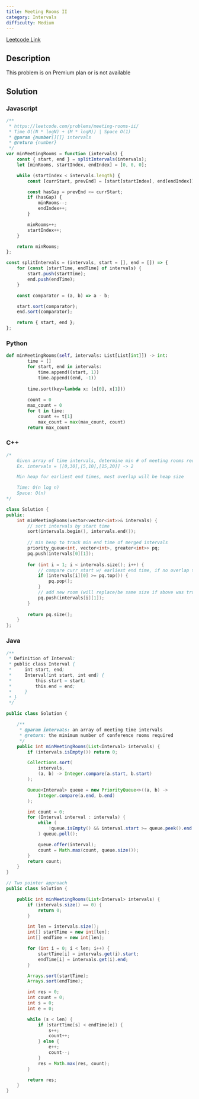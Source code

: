 ```yaml
---
title: Meeting Rooms II
category: Intervals
difficulty: Medium
---
```


<Callout>

[Leetcode Link](https://leetcode.com/problems/meeting-rooms-ii)

</Callout>

## Description
This problem is on Premium plan or is not available

## Solution

### Javascript
```javascript
/**
 * https://leetcode.com/problems/meeting-rooms-ii/
 * Time O((N * logN) + (M * logM)) | Space O(1)
 * @param {number[][]} intervals
 * @return {number}
 */
var minMeetingRooms = function (intervals) {
    const { start, end } = splitIntervals(intervals);
    let [minRooms, startIndex, endIndex] = [0, 0, 0];

    while (startIndex < intervals.length) {
        const [currStart, prevEnd] = [start[startIndex], end[endIndex]];

        const hasGap = prevEnd <= currStart;
        if (hasGap) {
            minRooms--;
            endIndex++;
        }

        minRooms++;
        startIndex++;
    }

    return minRooms;
};

const splitIntervals = (intervals, start = [], end = []) => {
    for (const [startTime, endTime] of intervals) {
        start.push(startTime);
        end.push(endTime);
    }

    const comparator = (a, b) => a - b;

    start.sort(comparator);
    end.sort(comparator);

    return { start, end };
};

```
### Python
```python
def minMeetingRooms(self, intervals: List[List[int]]) -> int:
        time = []
        for start, end in intervals:
            time.append((start, 1))
            time.append((end, -1))
        
        time.sort(key=lambda x: (x[0], x[1]))
        
        count = 0
        max_count = 0
        for t in time:
            count += t[1]
            max_count = max(max_count, count)
        return max_count

```
### C++
```cpp
/*
    Given array of time intervals, determine min # of meeting rooms required
    Ex. intervals = [[0,30],[5,10],[15,20]] -> 2

    Min heap for earliest end times, most overlap will be heap size

    Time: O(n log n)
    Space: O(n)
*/

class Solution {
public:
    int minMeetingRooms(vector<vector<int>>& intervals) {
        // sort intervals by start time
        sort(intervals.begin(), intervals.end());
        
        // min heap to track min end time of merged intervals
        priority_queue<int, vector<int>, greater<int>> pq;
        pq.push(intervals[0][1]);
        
        for (int i = 1; i < intervals.size(); i++) {
            // compare curr start w/ earliest end time, if no overlap then pop
            if (intervals[i][0] >= pq.top()) {
                pq.pop();
            }
            // add new room (will replace/be same size if above was true)
            pq.push(intervals[i][1]);
        }
        
        return pq.size();
    }
};

```
### Java
```java
/**
 * Definition of Interval:
 * public class Interval {
 *     int start, end;
 *     Interval(int start, int end) {
 *         this.start = start;
 *         this.end = end;
 *     }
 * }
 */

public class Solution {

    /**
     * @param intervals: an array of meeting time intervals
     * @return: the minimum number of conference rooms required
     */
    public int minMeetingRooms(List<Interval> intervals) {
        if (intervals.isEmpty()) return 0;

        Collections.sort(
            intervals,
            (a, b) -> Integer.compare(a.start, b.start)
        );

        Queue<Interval> queue = new PriorityQueue<>((a, b) ->
            Integer.compare(a.end, b.end)
        );

        int count = 0;
        for (Interval interval : intervals) {
            while (
                !queue.isEmpty() && interval.start >= queue.peek().end
            ) queue.poll();

            queue.offer(interval);
            count = Math.max(count, queue.size());
        }
        return count;
    }
}

// Two pointer approach
public class Solution {

    public int minMeetingRooms(List<Interval> intervals) {
        if (intervals.size() == 0) {
            return 0;
        }

        int len = intervals.size();
        int[] startTime = new int[len];
        int[] endTime = new int[len];

        for (int i = 0; i < len; i++) {
            startTime[i] = intervals.get(i).start;
            endTime[i] = intervals.get(i).end;
        }

        Arrays.sort(startTime);
        Arrays.sort(endTime);

        int res = 0;
        int count = 0;
        int s = 0;
        int e = 0;

        while (s < len) {
            if (startTime[s] < endTime[e]) {
                s++;
                count++;
            } else {
                e++;
                count--;
            }
            res = Math.max(res, count);
        }

        return res;
    }
}

```


